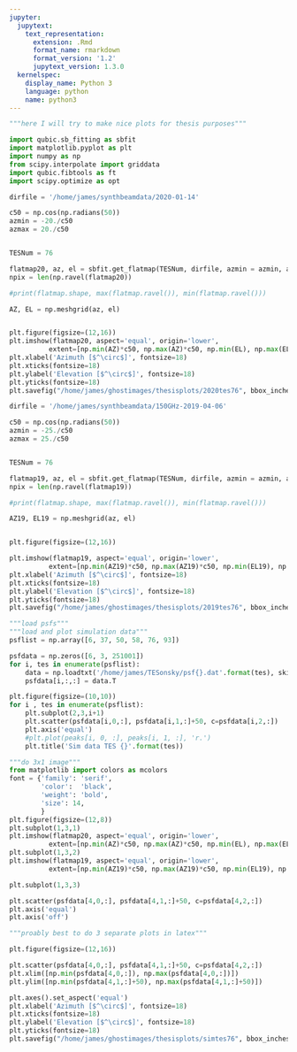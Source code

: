```yaml
---
jupyter:
  jupytext:
    text_representation:
      extension: .Rmd
      format_name: rmarkdown
      format_version: '1.2'
      jupytext_version: 1.3.0
  kernelspec:
    display_name: Python 3
    language: python
    name: python3
---
```


```python
"""here I will try to make nice plots for thesis purposes"""

```

```python
import qubic.sb_fitting as sbfit
import matplotlib.pyplot as plt
import numpy as np
from scipy.interpolate import griddata
import qubic.fibtools as ft
import scipy.optimize as opt
```

```python
dirfile = '/home/james/synthbeamdata/2020-01-14'

c50 = np.cos(np.radians(50))
azmin = -20./c50
azmax = 20./c50


TESNum = 76

flatmap20, az, el = sbfit.get_flatmap(TESNum, dirfile, azmin = azmin, azmax=azmax)
npix = len(np.ravel(flatmap20))

#print(flatmap.shape, max(flatmap.ravel()), min(flatmap.ravel()))

AZ, EL = np.meshgrid(az, el)


plt.figure(figsize=(12,16))
plt.imshow(flatmap20, aspect='equal', origin='lower',
          extent=[np.min(AZ)*c50, np.max(AZ)*c50, np.min(EL), np.max(EL)])
plt.xlabel('Azimuth [$^\circ$]', fontsize=18)
plt.xticks(fontsize=18)
plt.ylabel('Elevation [$^\circ$]', fontsize=18)
plt.yticks(fontsize=18)
plt.savefig("/home/james/ghostimages/thesisplots/2020tes76", bbox_inches='tight')
```

```python
dirfile = '/home/james/synthbeamdata/150GHz-2019-04-06'

c50 = np.cos(np.radians(50))
azmin = -25./c50
azmax = 25./c50


TESNum = 76

flatmap19, az, el = sbfit.get_flatmap(TESNum, dirfile, azmin = azmin, azmax=azmax)
npix = len(np.ravel(flatmap19))

#print(flatmap.shape, max(flatmap.ravel()), min(flatmap.ravel()))

AZ19, EL19 = np.meshgrid(az, el)


plt.figure(figsize=(12,16))

plt.imshow(flatmap19, aspect='equal', origin='lower',
          extent=[np.min(AZ19)*c50, np.max(AZ19)*c50, np.min(EL19), np.max(EL19)])
plt.xlabel('Azimuth [$^\circ$]', fontsize=18)
plt.xticks(fontsize=18)
plt.ylabel('Elevation [$^\circ$]', fontsize=18)
plt.yticks(fontsize=18)
plt.savefig("/home/james/ghostimages/thesisplots/2019tes76", bbox_inches='tight')
```

```python
"""load psfs"""
"""load and plot simulation data"""
psflist = np.array([6, 37, 50, 58, 76, 93])

psfdata = np.zeros([6, 3, 251001])
for i, tes in enumerate(psflist):
    data = np.loadtxt('/home/james/TESonsky/psf{}.dat'.format(tes), skiprows=1)
    psfdata[i,:,:] = data.T

plt.figure(figsize=(10,10))
for i , tes in enumerate(psflist):
    plt.subplot(2,3,i+1)
    plt.scatter(psfdata[i,0,:], psfdata[i,1,:]+50, c=psfdata[i,2,:])
    plt.axis('equal')
    #plt.plot(peaks[i, 0, :], peaks[i, 1, :], 'r.')
    plt.title('Sim data TES {}'.format(tes))
```

```python
"""do 3x1 image"""
from matplotlib import colors as mcolors
font = {'family': 'serif',
        'color':  'black',
        'weight': 'bold',
        'size': 14,
        }
plt.figure(figsize=(12,8))
plt.subplot(1,3,1)
plt.imshow(flatmap20, aspect='equal', origin='lower',
          extent=[np.min(AZ)*c50, np.max(AZ)*c50, np.min(EL), np.max(EL)])
plt.subplot(1,3,2)
plt.imshow(flatmap19, aspect='equal', origin='lower',
          extent=[np.min(AZ19)*c50, np.max(AZ19)*c50, np.min(EL19), np.max(EL19)])

plt.subplot(1,3,3)

plt.scatter(psfdata[4,0,:], psfdata[4,1,:]+50, c=psfdata[4,2,:])
plt.axis('equal')
plt.axis('off')
```

```python
"""proably best to do 3 separate plots in latex"""
```

```python
plt.figure(figsize=(12,16))

plt.scatter(psfdata[4,0,:], psfdata[4,1,:]+50, c=psfdata[4,2,:])
plt.xlim([np.min(psfdata[4,0,:]), np.max(psfdata[4,0,:])])
plt.ylim([np.min(psfdata[4,1,:]+50), np.max(psfdata[4,1,:]+50)])

plt.axes().set_aspect('equal')
plt.xlabel('Azimuth [$^\circ$]', fontsize=18)
plt.xticks(fontsize=18)
plt.ylabel('Elevation [$^\circ$]', fontsize=18)
plt.yticks(fontsize=18)
plt.savefig("/home/james/ghostimages/thesisplots/simtes76", bbox_inches='tight')
```

```python

```
